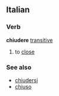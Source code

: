 ==Italian==
===Verb===
'''chiudere''' [[transitive]]
#to [[close]]
{{it-conj-ere|chiud}}
===See also===
*[[chiudersi]]
*[[chiuso]]